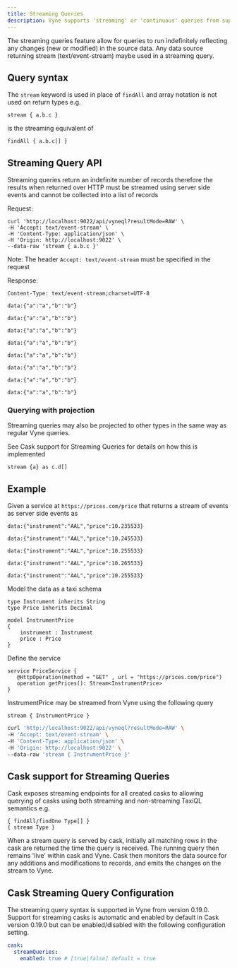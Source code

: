 ```yaml
---
title: Streaming Queries
description: Vyne supports 'streaming' or 'continuous' queries from supported sources.
---
```



The streaming queries feature allow for queries to run indefinitely reflecting any changes (new or modified) in the source data.  Any data source
returning stream (text/event-stream) maybe used in a streaming query.

## Query syntax

The `stream` keyword is used in place of `findAll` and array notation is not used on return types e.g.

```text
stream { a.b.c }
```

is the streaming equivalent of

```text
findAll { a.b.c[] }
```


## Streaming Query API

Streaming queries return an indefinite number of records therefore the results when returned over HTTP must be streamed using server side events and
cannot be collected into a list of records

Request:

```text
curl 'http://localhost:9022/api/vyneql?resultMode=RAW' \
-H 'Accept: text/event-stream' \
-H 'Content-Type: application/json' \
-H 'Origin: http://localhost:9022' \
--data-raw 'stream { a.b.c }'
```

Note: The header `Accept: text/event-stream` must be specified in the request

Response:

```
Content-Type: text/event-stream;charset=UTF-8

data:{"a":"a","b":"b"}

data:{"a":"a","b":"b"}

data:{"a":"a","b":"b"}

data:{"a":"a","b":"b"}

data:{"a":"a","b":"b"}

data:{"a":"a","b":"b"}

data:{"a":"a","b":"b"}

data:{"a":"a","b":"b"}

```


### Querying with projection

Streaming queries may also be projected to other types in the same way as regular Vyne queries.

See <Link to="#cask-support-for-streaming-queries">Cask support for Streaming Queries</Link> for details on how this is implemented

```text
stream {a} as c.d[]
```

## Example

Given a service at `https://prices.com/price` that returns a stream of events as server side events as

```
data:{"instrument":"AAL","price":10.235533}

data:{"instrument":"AAL","price":10.245533}

data:{"instrument":"AAL","price":10.255533}

data:{"instrument":"AAL","price":10.265533}

data:{"instrument":"AAL","price":10.255533}

```

Model the data as a taxi schema


```InstrumentPrice.taxi
type Instrument inherits String
type Price inherits Decimal

model InstrumentPrice
{
    instrument : Instrument
    price : Price
}
```

Define the service

```
service PriceService {
   @HttpOperation(method = "GET" , url = "https://prices.com/price")
   operation getPrices(): Stream<InstrumentPrice>
}
```

InstrumentPrice may be streamed from Vyne using the following query

```
stream { InstrumentPrice }
```

```bash
curl 'http://localhost:9022/api/vyneql?resultMode=RAW' \
-H 'Accept: text/event-stream' \
-H 'Content-Type: application/json' \
-H 'Origin: http://localhost:9022' \
--data-raw 'stream { InstrumentPrice }'
```

## Cask support for Streaming Queries

Cask exposes streaming endpoints for all created casks to allowing querying of casks using both streaming and non-streaming TaxiQL semantics e.g.

```
{ findAll/findOne Type[] }
{ stream Type }
```

When a stream query is served by cask, initially all matching rows in the cask are returned the time the query is received.  The running query then remains 'live' within cask and Vyne.  Cask then monitors the data source for any additions and modifications to records, and emits the changes on the stream to Vyne.


## Cask Streaming Query Configuration

The streaming query syntax is supported in Vyne from version 0.19.0.  Support for streaming casks is automatic and enabled by default in Cask
version 0.19.0 but can be enabled/disabled with the following configuration setting.

```yml
cask:
  streamQueries:
    enabled: true # [true|false] default = true

```

